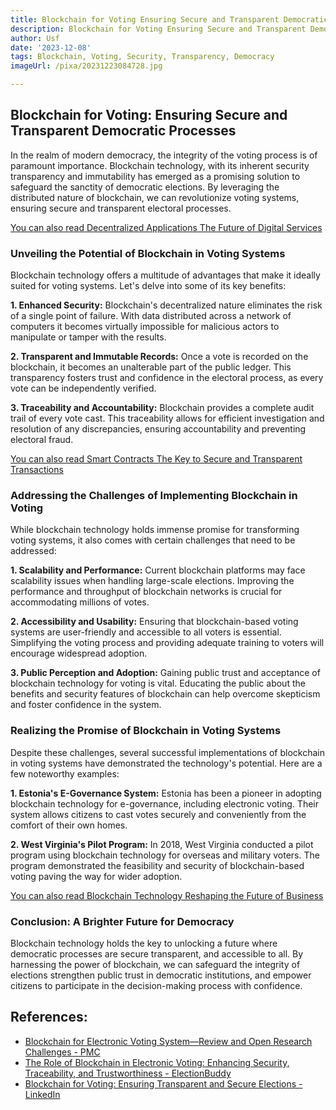 ```yaml
---
title: Blockchain for Voting Ensuring Secure and Transparent Democratic Processes
description: Blockchain for Voting Ensuring Secure and Transparent Democratic Processes
author: Usf
date: '2023-12-08'
tags: Blockchain, Voting, Security, Transparency, Democracy
imageUrl: /pixa/20231223084728.jpg

---
```

## Blockchain for Voting:  Ensuring Secure and Transparent  Democratic Processes

In the realm of modern democracy, the integrity of the voting process is  of paramount importance. Blockchain technology, with its inherent security transparency and  immutability has emerged as  a promising solution to safeguard the sanctity of democratic elections. By leveraging the  distributed nature of blockchain, we can revolutionize voting systems, ensuring secure and transparent electoral processes.

[You can  also read Decentralized Applications The Future of  Digital Services](Decentralized%20Applications%20The%20Future%20of%20Digital%20Services)


### Unveiling the  Potential of Blockchain in Voting Systems

Blockchain technology offers a  multitude of advantages that make it ideally suited for voting systems. Let's delve into some of its key benefits:

**1. Enhanced Security:** Blockchain's decentralized nature eliminates the  risk of a  single point of failure. With data distributed across a network of computers it becomes virtually impossible for malicious actors  to manipulate or tamper with the results.

**2. Transparent and Immutable Records:**  Once a  vote is recorded on the blockchain, it  becomes  an unalterable part of the public  ledger. This  transparency fosters trust and confidence in the electoral process, as every vote  can be independently verified.

**3. Traceability and Accountability:** Blockchain provides a complete audit  trail of every vote cast. This traceability allows for efficient investigation and resolution  of any discrepancies, ensuring accountability and preventing electoral fraud.

[You can also  read Smart Contracts The  Key to Secure and Transparent Transactions](Smart%20Contracts%20The%20Key%20to%20Secure%20and%20Transparent%20Transactions)


### Addressing the Challenges of Implementing Blockchain  in Voting

While blockchain technology holds immense  promise for transforming voting systems, it also comes with certain challenges that need to be addressed:

**1. Scalability and Performance:** Current blockchain platforms  may face scalability issues when handling large-scale elections. Improving the performance and throughput of blockchain networks is crucial for accommodating millions of votes.

**2. Accessibility and Usability:** Ensuring that blockchain-based voting systems are user-friendly and  accessible to all voters is  essential.  Simplifying the voting process and providing adequate training to voters will encourage widespread adoption.

**3. Public  Perception and Adoption:** Gaining public trust and acceptance of blockchain technology for  voting is vital. Educating the public about the benefits and security features of blockchain can help overcome  skepticism and foster confidence in the system.

### Realizing the Promise of Blockchain in Voting Systems

Despite these challenges, several successful implementations of blockchain in voting  systems have demonstrated the technology's potential. Here are a  few noteworthy examples:

**1. Estonia's  E-Governance System:**  Estonia has been a pioneer in adopting blockchain technology for  e-governance, including electronic voting. Their system allows citizens to cast votes securely and conveniently from the comfort of their own  homes.

**2.  West Virginia's Pilot Program:** In 2018, West Virginia conducted  a pilot program using blockchain  technology for overseas and military voters. The program demonstrated the feasibility and security  of blockchain-based voting paving the way  for wider adoption.

[You can also read Blockchain Technology Reshaping the Future of  Business](Blockchain%20Technology%20Reshaping%20the%20Future%20of%20Business)


###  Conclusion: A Brighter Future for Democracy

Blockchain technology holds  the key to unlocking  a future where democratic processes are secure transparent, and accessible to all. By harnessing the power of blockchain, we can safeguard the integrity  of elections strengthen  public trust in democratic institutions, and empower citizens to participate in the decision-making process with confidence.

## References:
- [Blockchain for Electronic Voting System—Review and Open Research Challenges - PMC](https://www.ncbi.nlm.nih.gov/pmc/articles/PMC8434614/)
- [The Role of Blockchain in Electronic Voting: Enhancing Security, Traceability, and Trustworthiness - ElectionBuddy](https://electionbuddy.com/blog/2023/07/10/the-role-of-blockchain-in-electronic-voting-enhancing-security-traceability-and-trustworthiness/)
- [Blockchain for Voting: Ensuring Transparent and Secure Elections - LinkedIn](https://www.linkedin.com/pulse/blockchain-voting-ensuring-transparent-secure-elections-harry-b--v7exf?trk=article-ssr-frontend-pulse_more-articles_related-content-card)
